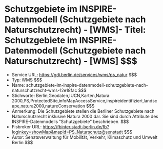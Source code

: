 # Schutzgebiete im INSPIRE-Datenmodell (Schutzgebiete nach Naturschutzrecht) - [WMS]- Titel: Schutzgebiete im INSPIRE-Datenmodell (Schutzgebiete nach Naturschutzrecht) - [WMS] $$$
- Service URL: https://gdi.berlin.de/services/wms/ps_natur $$$
- Typ: WMS $$$
- Name: schutzgebiete-im-inspire-datenmodell-schutzgebiete-nach-naturschutzrecht-wms-12e18fac $$$
- Stichworte: Berlin,Geodaten,IUCN,Karten,Natura 2000,PS,ProtectedSite,infoMapAccessService,inspireidentifiziert,landscape,natura2000,natureConservation $$$
- Anmerkung: Die Schutzgebiete stellen die Berliner Schutzgebiete nach Naturschutzrecht inklusive Natura 2000 dar. Sie sind durch Attribute des INSPIRE-Datenmodells "Schutzgebiete" beschrieben. $$$
- Fisbroker URL: https://fbinter.stadt-berlin.de/fb?loginkey=showMap&mapId=PS_Naturschutz@senstadt $$$
- Autor: Senatsverwaltung für Mobilität, Verkehr, Klimaschutz und Umwelt Berlin $$$
